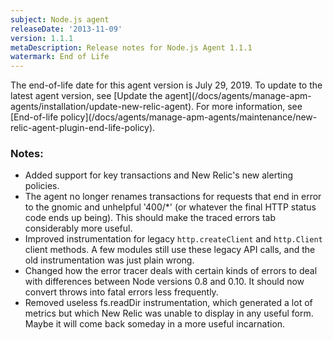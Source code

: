 ```yaml
---
subject: Node.js agent
releaseDate: '2013-11-09'
version: 1.1.1
metaDescription: Release notes for Node.js Agent 1.1.1
watermark: End of Life
---
```


<Callout variant="important">
  The end-of-life date for this agent version is July 29, 2019. To update to the latest agent version, see [Update the agent](/docs/agents/manage-apm-agents/installation/update-new-relic-agent). For more information, see [End-of-life policy](/docs/agents/manage-apm-agents/maintenance/new-relic-agent-plugin-end-life-policy).
</Callout>

### Notes:

* Added support for key transactions and New Relic's new alerting policies.
* The agent no longer renames transactions for requests that end in error to the gnomic and unhelpful '400/\*' (or whatever the final HTTP status code ends up being). This should make the traced errors tab considerably more useful.
* Improved instrumentation for legacy `http.createClient` and `http.Client` client methods. A few modules still use these legacy API calls, and the old instrumentation was just plain wrong.
* Changed how the error tracer deals with certain kinds of errors to deal with differences between Node versions 0.8 and 0.10. It should now convert throws into fatal errors less frequently.
* Removed useless fs.readDir instrumentation, which generated a lot of metrics but which New Relic was unable to display in any useful form. Maybe it will come back someday in a more useful incarnation.
